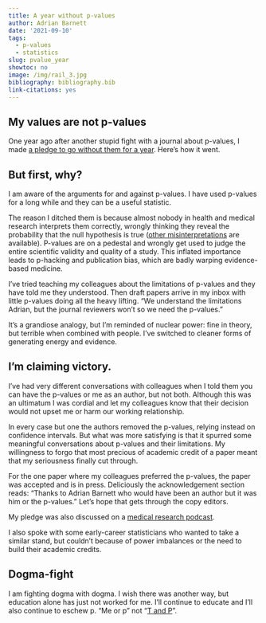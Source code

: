 ```yaml
---
title: A year without p-values
author: Adrian Barnett
date: '2021-09-10'
tags:
  - p-values
  - statistics
slug: pvalue_year
showtoc: no
image: /img/rail_3.jpg
bibliography: bibliography.bib
link-citations: yes
---
```


## My values are not p-values

One year ago after another stupid fight with a journal about p-values, I made [a pledge to go without them for a year](https://medianwatch.netlify.app/post/pvalue_pledge/). Here's how it went.

## But first, why?

I am aware of the arguments for and against p-values. I have used p-values for a long while and they can be a useful statistic.

The reason I ditched them is because almost nobody in health and medical research interprets them correctly, wrongly thinking they reveal the probability that the null hypothesis is true ([other misinterpretations](https://pubmed.ncbi.nlm.nih.gov/18582619/) are available). P-values are on a pedestal and wrongly get used to judge the entire scientific validity and quality of a study. This inflated importance leads to p-hacking and publication bias, which are badly warping evidence-based medicine. 

I've tried teaching my colleagues about the limitations of p-values and they have told me they understood. Then draft papers arrive in my inbox with little p-values doing all the heavy lifting. "We understand the limitations Adrian, but the journal reviewers won't so we need the p-values."

It's a grandiose analogy, but I'm reminded of nuclear power: fine in theory, but terrible when combined with people. I've switched to cleaner forms of generating energy and evidence.

## I'm claiming victory. 

I've had very different conversations with colleagues when I told them you can have the p-values or me as an author, but not both. Although this was an ultimatum I was cordial and let my colleagues know that their decision would not upset me or harm our working relationship. 

In every case but one the authors removed the p-values, relying instead on confidence intervals. But what was more satisfying is that it spurred some meaningful conversations about p-values and their limitations. My willingness to forgo that most precious of academic credit of a paper meant that my seriousness finally cut through. 

For the one paper where my colleagues preferred the p-values, the paper was accepted and is in press. Deliciously the acknowledgement section reads: "Thanks to Adrian Barnett who would have been an author but it was him or the p-values." Let's hope that gets through the copy editors. 

My pledge was also discussed on a [medical research podcast](https://populationhealthexchange.org/fa-episode-083/).

I also spoke with some early-career statisticians who wanted to take a similar stand, but couldn't because of power imbalances or the need to build their academic credits. 

## Dogma-fight

I am fighting dogma with dogma. I wish there was another way, but education alone has just not worked for me. I'll continue to educate and I'll also continue to eschew p. "Me or p" not "[T and P](https://rss.onlinelibrary.wiley.com/doi/10.1111/j.1740-9713.2017.01021.x)". 